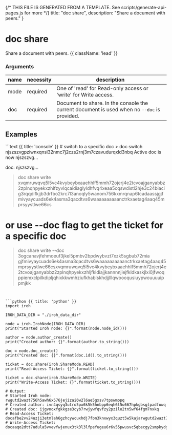 {/* THIS FILE IS GENERATED FROM A TEMPLATE. See scripts/generate-api-pages.js for more */}
    title: "doc share",
    description: "Share a document with peers."
}

<div className='not-prose mb-5'>
    <Breadcrumbs pages={[
        { name: 'API', href: '/docs/api', current: false },
        { name: 'doc share', href: '/docs/api/doc-share', current: true },
    ]} />
</div>

# doc share

Share a document with peers. {{ className: 'lead' }}


### Arguments

| name | necessity | description |
| ---- | --------- | ----------- |
| mode  | required | One of &#39;read&#39; for Read-only access or &#39;write&#39; for Write access. |
| doc  | required | Document to share. In the console the current document is used when no `--doc` is provided. |



## Examples

<CodeGroup title="doc share">
```text {{ title: 'console' }}
# switch to a specific doc
> doc switch njszszvgpziwnxqnsi32nmc7j2czs2rnj3m7czavudurqxld3nbq
Active doc is now njszszvg…

doc: njszszvg…

> doc share write
xvqmruwqvq5l5vc4kvybeybxaaehhlf5mmh72ojerj4e2tcvoajganyabbz2zplnqhpyekxzhlfzyvlqcaidiaglyldhfvq4xeaa5cqswdistl2hje3c24biacig3rqqdifkjjb3drfbo2krc7l3anoqly5wanom756kxmrqnap6tcadaassjgjfmivyaycuads6ek4asma3qacdtvs6waaaaaaaaaanctrkxaetag4aaq45mprsyystlwe66cs

# or use --doc flag to get the ticket for a specific doc
> doc share write --doc 3ogcanavjfehmoeuf3jkel5pmbv2bpdwybvzt7xzk5sgbub72mia
gjfmivyaycuads6ek4asma3qacdtvs6waaaaaaaaaanctrkxaetag4aaq45mprsyystlwe66csxvqmruwqvq5l5vc4kvybeybxaaehhlf5mmh72ojerj4e2tcvoajganyabbz2zplnqhpyekxzhljfkldiajjkannnnjiejfkldkaskjlxi0jfwoqppiemxclpilkdipljqhixkkwmhziufkhablskhdjjlllqwoooqusiuypwouuuuippmjkk
  
```


```python {{ title: 'python' }}
import iroh

IROH_DATA_DIR = "./iroh_data_dir"

node = iroh.IrohNode(IROH_DATA_DIR)
print("Started Iroh node: {}".format(node.node_id()))

author = node.author_create()
print("Created author: {}".format(author.to_string()))

doc = node.doc_create()
print("Created doc: {}".format(doc.id().to_string()))

ticket = doc.share(iroh.ShareMode.READ)
print("Read-Access Ticket: {}".format(ticket.to_string()))

ticket = doc.share(iroh.ShareMode.WRITE)
print("Write-Access Ticket: {}".format(ticket.to_string()))

# Output:
# Started Iroh node: rwgutd2wazt756h5awh6x576jejizai6w2l6ae5gxsv7tpswmopq
# Created author: ivn4qsyq3utro5px6k5k5hnbpp6eqh6l5u667hpkgbsglpadfowq
# Created doc: ijgvnoxfgkkgze3cyb7rwjywfqvfzy2pzilo2tn5wf64fgm7nxkq
# Read-Access Ticket: docafbe2vv24uzji3etmlah6gzhcywcuxhdj7fbn3knxwyx3quzt5w5kajarwgutd2wazt756h5awh6x576jejizai6w2l6ae5gxsv7tpswmopqcaifabfesmskyrlqbqfiahf4ivybeybxaaehhlf5maaaaaaaaaa2fhcvoajganyabbz2zplazdjnblb2x3kfyvlqcjqdoaaioowl2zctm6q34dlgzp6fk4
# Write-Access Ticket: docaaqo2dtt7udula5vvevfwjenux3tk3l3lfpefugeu6r6v55pwusvc5qbecgy2smpkydgp7xy7ucy727x7zerfdebd23jpyatu26kx6n6kzrz6aibauaeusjsjlcfoagavaa4xrcxaetag4aaq45mxvqaaaaaaaaadiu4kvybeybxaaehhlf5mdenfufmhk7nixcvoajganyabbz2zpleknt2dpqnm3f7yvlq

```


</CodeGroup>
